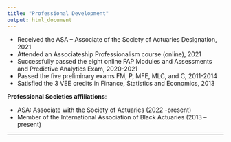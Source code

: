 ```yaml
---
title: "Professional Development"
output: html_document
---
```



* Received the ASA – Associate of the Society of Actuaries Designation, 2021
* Attended an Associateship Professionalism course (online), 2021
* Successfully passed the eight online FAP Modules and Assessments and Predictive Analytics Exam, 2020-2021
* Passed the five preliminary exams FM, P, MFE, MLC, and C, 2011-2014
* Satisfied the 3 VEE credits in Finance, Statistics and Economics, 2013





**Professional Societies affiliations**:

* ASA: Associate with the Society of Actuaries (2022 -present)
* Member of the International Association of Black Actuaries (2013 – present)


* * *